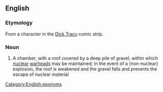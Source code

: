 ==English==

===Etymology===
From a character in the [[w:Dick Tracy|Dick Tracy]] comic strip.

===Noun===
{{en-noun|head=[[gravel|Gravel]] [[Gertie]]}}

# A chamber, with a roof covered by a deep pile of gravel, within which [[nuclear]] [[warhead]]s may be maintained; in the event of a (non-nuclear) explosion, the roof is weakened and the gravel falls and prevents the escape of nuclear material

[[Category:English eponyms]]